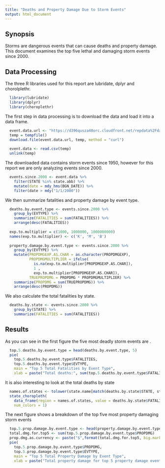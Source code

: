 ```yaml
---
title: "Deaths and Property Damage Due to Storm Events"
output: html_document
---
```


## Synopsis
Storms are dangerous events that can cause deaths and property damage. This
document examines the top five lethal and damaging storm events since 2000.

## Data Processing
The three R libraries used for this report are lubridate, dplyr and chorolplethr.
```r
  library(lubridate)
  library(dplyr)
  library(choroplethr)
```
The first step in data processing is to download the data and load it into a
data frame.
```r
  event.data.url <- "https://d396qusza40orc.cloudfront.net/repdata%2Fdata%2FStormData.csv.bz2"
  temp = tempfile()
  download.file(event.data.url, temp, method = "curl")
  
  event.data <- read.csv(temp)
  unlink(temp)
```
The downloaded data contains storm events since 1950, however for this report
we are only analyzing events since 2000.
```r
  events.since.2000 <- event.data %>%
    filter(STATE %in% state.abb) %>%
    mutate(date = mdy_hms(BGN_DATE)) %>%
    filter(date > mdy("1/1/2000"))
```

We then summarize fatalities and property damage by event type.
```r
  deaths.by.event.type <- events.since.2000 %>%
    group_by(EVTYPE) %>%
    summarize(FATALITIES = sum(FATALITIES)) %>%
    arrange(desc(FATALITIES))
  
  exp.to.multiplier = c(1000, 1000000, 1000000000)
  names(exp.to.multiplier) <- c('K', 'M', 'B')
  
  property.damage.by.event.type <- events.since.2000 %>%
    group_by(EVTYPE) %>%
    mutate(PROPDMGEXP.AS.CHAR = as.character(PROPDMGEXP),
           PROPDMGMULTIPLIER = ifelse(
             is.na(exp.to.multiplier[PROPDMGEXP.AS.CHAR]),
             1 ,
             exp.to.multiplier[PROPDMGEXP.AS.CHAR]),
           TRUEPROPDMG = PROPDMG * PROPDMGMULTIPLIER) %>%
    summarize(PROPDMG = sum(TRUEPROPDMG)) %>%
    arrange(desc(PROPDMG))
```

We also calculate the total fatalities by state.
```r
  deaths.by.state <- events.since.2000 %>%
    group_by(STATE) %>%
    summarize(FATALITIES = sum(FATALITIES))
```
## Results
As you can see in the first figure the five most deadly storm events are .

```r
  top.5.deaths.by.event.type = head(deaths.by.event.type, 5)
  pie(
    top.5.deaths.by.event.type$FATALITIES,
    top.5.deaths.by.event.type$EVTYPE,
    main = "Top 5 Total Fatalities by Event Type",
    xlab = paste("Total deaths:", sum(top.5.deaths.by.event.type$FATALITIES)))
```

It is also interesting to look at the total deaths by state
```r
  names.of.states <- tolower(state.name[match(deaths.by.state$STATE, state.abb)])
  state_choropleth(
    data_frame(region = names.of.states, value = deaths.by.state$FATALITIES),
    num_colors = 1)
```

The next figure shows a breakdown of the top five most property damaging storm
events
```r
  top.5.prop.damage.by.event.type <- head(property.damage.by.event.type, 5)
  total.dmg.for.top5 <- sum(top.5.prop.damage.by.event.type$PROPDMG)
  prop.dmg.as.currency <- paste("$",format(total.dmg.for.top5, big.mark=","),sep="")
  pie(
    top.5.prop.damage.by.event.type$PROPDMG,
    top.5.prop.damage.by.event.type$EVTYPE,
    main = "Top 5 Total Property Damage by Event Type",
    xlab = paste("Total property damage for top 5 property damage events:", prop.dmg.as.currency))
```
